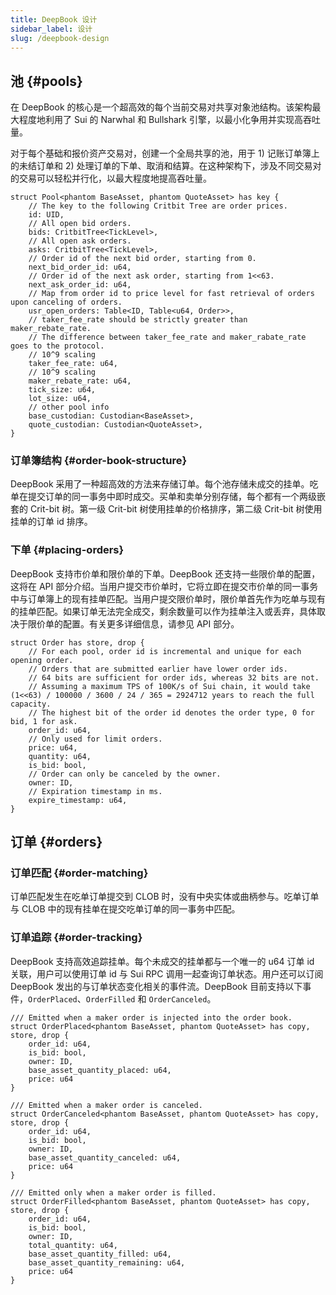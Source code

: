 ```yaml
---
title: DeepBook 设计
sidebar_label: 设计
slug: /deepbook-design
---
```


## 池 {#pools}

在 DeepBook 的核心是一个超高效的每个当前交易对共享对象池结构。该架构最大程度地利用了 Sui 的 Narwhal 和 Bullshark 引擎，以最小化争用并实现高吞吐量。

对于每个基础和报价资产交易对，创建一个全局共享的池，用于 1) 记账订单簿上的未结订单和 2) 处理订单的下单、取消和结算。在这种架构下，涉及不同交易对的交易可以轻松并行化，以最大程度地提高吞吐量。

```move
struct Pool<phantom BaseAsset, phantom QuoteAsset> has key {
    // The key to the following Critbit Tree are order prices.
    id: UID,
    // All open bid orders.
    bids: CritbitTree<TickLevel>,
    // All open ask orders.
    asks: CritbitTree<TickLevel>,
    // Order id of the next bid order, starting from 0.
    next_bid_order_id: u64,
    // Order id of the next ask order, starting from 1<<63.
    next_ask_order_id: u64,
    // Map from order id to price level for fast retrieval of orders upon canceling of orders.
    usr_open_orders: Table<ID, Table<u64, Order>>,
    // taker_fee_rate should be strictly greater than maker_rebate_rate.
    // The difference between taker_fee_rate and maker_rabate_rate goes to the protocol.
    // 10^9 scaling
    taker_fee_rate: u64,
    // 10^9 scaling
    maker_rebate_rate: u64,
    tick_size: u64,
    lot_size: u64,
    // other pool info
    base_custodian: Custodian<BaseAsset>,
    quote_custodian: Custodian<QuoteAsset>,
}
```

### 订单簿结构 {#order-book-structure}

DeepBook 采用了一种超高效的方法来存储订单。每个池存储未成交的挂单。吃单在提交订单的同一事务中即时成交。买单和卖单分别存储，每个都有一个两级嵌套的 Crit-bit 树。第一级 Crit-bit 树使用挂单的价格排序，第二级 Crit-bit 树使用挂单的订单 id 排序。

### 下单 {#placing-orders}

DeepBook 支持市价单和限价单的下单。DeepBook 还支持一些限价单的配置，这将在 API 部分介绍。当用户提交市价单时，它将立即在提交市价单的同一事务中与订单簿上的现有挂单匹配。当用户提交限价单时，限价单首先作为吃单与现有的挂单匹配。如果订单无法完全成交，剩余数量可以作为挂单注入或丢弃，具体取决于限价单的配置。有关更多详细信息，请参见 API 部分。

```move
struct Order has store, drop {
    // For each pool, order id is incremental and unique for each opening order.
    // Orders that are submitted earlier have lower order ids.
    // 64 bits are sufficient for order ids, whereas 32 bits are not.
    // Assuming a maximum TPS of 100K/s of Sui chain, it would take (1<<63) / 100000 / 3600 / 24 / 365 = 2924712 years to reach the full capacity.
    // The highest bit of the order id denotes the order type, 0 for bid, 1 for ask.
    order_id: u64,
    // Only used for limit orders.
    price: u64,
    quantity: u64,
    is_bid: bool,
    // Order can only be canceled by the owner.
    owner: ID,
    // Expiration timestamp in ms.
    expire_timestamp: u64,
}
```

## 订单 {#orders}

### 订单匹配 {#order-matching}

订单匹配发生在吃单订单提交到 CLOB 时，没有中央实体或曲柄参与。吃单订单与 CLOB 中的现有挂单在提交吃单订单的同一事务中匹配。

### 订单追踪 {#order-tracking}

DeepBook 支持高效追踪挂单。每个未成交的挂单都与一个唯一的 u64 订单 id 关联，用户可以使用订单 id 与 Sui RPC 调用一起查询订单状态。用户还可以订阅 DeepBook 发出的与订单状态变化相关的事件流。DeepBook 目前支持以下事件，`OrderPlaced`、`OrderFilled` 和 `OrderCanceled`。

```move
/// Emitted when a maker order is injected into the order book.
struct OrderPlaced<phantom BaseAsset, phantom QuoteAsset> has copy, store, drop {
    order_id: u64,
    is_bid: bool,
    owner: ID,
    base_asset_quantity_placed: u64,
    price: u64
}

/// Emitted when a maker order is canceled.
struct OrderCanceled<phantom BaseAsset, phantom QuoteAsset> has copy, store, drop {
    order_id: u64,
    is_bid: bool,
    owner: ID,
    base_asset_quantity_canceled: u64,
    price: u64
}

/// Emitted only when a maker order is filled.
struct OrderFilled<phantom BaseAsset, phantom QuoteAsset> has copy, store, drop {
    order_id: u64,
    is_bid: bool,
    owner: ID,
    total_quantity: u64,
    base_asset_quantity_filled: u64,
    base_asset_quantity_remaining: u64,
    price: u64
}
```
